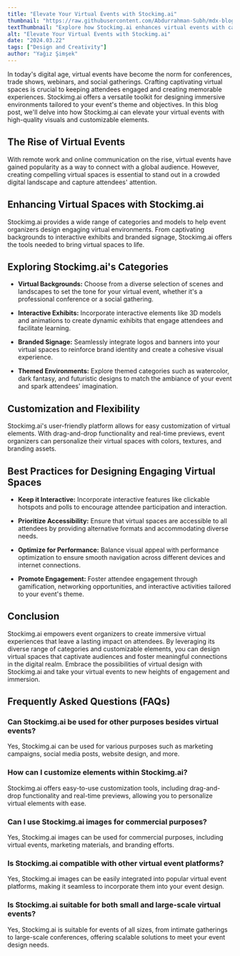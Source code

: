 ```yaml
---
title: "Elevate Your Virtual Events with Stockimg.ai"
thumbnail: "https://raw.githubusercontent.com/Abdurrahman-Subh/mdx-blog/main/images/virtual-event1.png"
textThumbnail: "Explore how Stockimg.ai enhances virtual events with captivating backgrounds, interactive exhibits, and branded signage, creating immersive virtual spaces that captivate attendees."
alt: "Elevate Your Virtual Events with Stockimg.ai"
date: "2024.03.22"
tags: ["Design and Creativity"]
author: "Yağız Şimşek"
---
```


<CustomImage
   src="https://raw.githubusercontent.com/Abdurrahman-Subh/mdx-blog/main/images/virtual-event1.png"
   alt="Elevate Your Virtual Events with Stockimg.ai"
/>

In today's digital age, virtual events have become the norm for conferences, trade shows, webinars, and social gatherings. Crafting captivating virtual spaces is crucial to keeping attendees engaged and creating memorable experiences. Stockimg.ai offers a versatile toolkit for designing immersive environments tailored to your event's theme and objectives. In this blog post, we'll delve into how Stockimg.ai can elevate your virtual events with high-quality visuals and customizable elements.

## The Rise of Virtual Events

With remote work and online communication on the rise, virtual events have gained popularity as a way to connect with a global audience. However, creating compelling virtual spaces is essential to stand out in a crowded digital landscape and capture attendees' attention.

## Enhancing Virtual Spaces with Stockimg.ai

Stockimg.ai provides a wide range of categories and models to help event organizers design engaging virtual environments. From captivating backgrounds to interactive exhibits and branded signage, Stockimg.ai offers the tools needed to bring virtual spaces to life.

## Exploring Stockimg.ai's Categories

- **Virtual Backgrounds:** Choose from a diverse selection of scenes and landscapes to set the tone for your virtual event, whether it's a professional conference or a social gathering.

- **Interactive Exhibits:** Incorporate interactive elements like 3D models and animations to create dynamic exhibits that engage attendees and facilitate learning.

- **Branded Signage:** Seamlessly integrate logos and banners into your virtual spaces to reinforce brand identity and create a cohesive visual experience.

- **Themed Environments:** Explore themed categories such as watercolor, dark fantasy, and futuristic designs to match the ambiance of your event and spark attendees' imagination.

## Customization and Flexibility

<CustomImage
   src="https://raw.githubusercontent.com/Abdurrahman-Subh/mdx-blog/main/images/virtual-event2.png"
   alt="Elevate Your Virtual Events with Stockimg.ai"
/>

Stockimg.ai's user-friendly platform allows for easy customization of virtual elements. With drag-and-drop functionality and real-time previews, event organizers can personalize their virtual spaces with colors, textures, and branding assets.

## Best Practices for Designing Engaging Virtual Spaces

- **Keep it Interactive:** Incorporate interactive features like clickable hotspots and polls to encourage attendee participation and interaction.

- **Prioritize Accessibility:** Ensure that virtual spaces are accessible to all attendees by providing alternative formats and accommodating diverse needs.

- **Optimize for Performance:** Balance visual appeal with performance optimization to ensure smooth navigation across different devices and internet connections.

- **Promote Engagement:** Foster attendee engagement through gamification, networking opportunities, and interactive activities tailored to your event's theme.

## Conclusion

Stockimg.ai empowers event organizers to create immersive virtual experiences that leave a lasting impact on attendees. By leveraging its diverse range of categories and customizable elements, you can design virtual spaces that captivate audiences and foster meaningful connections in the digital realm. Embrace the possibilities of virtual design with Stockimg.ai and take your virtual events to new heights of engagement and immersion.

## Frequently Asked Questions (FAQs)

### Can Stockimg.ai be used for other purposes besides virtual events?

Yes, Stockimg.ai can be used for various purposes such as marketing campaigns, social media posts, website design, and more.

### How can I customize elements within Stockimg.ai?

Stockimg.ai offers easy-to-use customization tools, including drag-and-drop functionality and real-time previews, allowing you to personalize virtual elements with ease.

### Can I use Stockimg.ai images for commercial purposes?

Yes, Stockimg.ai images can be used for commercial purposes, including virtual events, marketing materials, and branding efforts.

### Is Stockimg.ai compatible with other virtual event platforms?
Yes, Stockimg.ai images can be easily integrated into popular virtual event platforms, making it seamless to incorporate them into your event design.

### Is Stockimg.ai suitable for both small and large-scale virtual events?

Yes, Stockimg.ai is suitable for events of all sizes, from intimate gatherings to large-scale conferences, offering scalable solutions to meet your event design needs.
